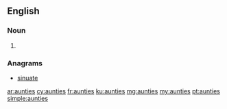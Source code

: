 ==English==

===Noun===
{{head|en|plural}}

# {{plural of|auntie|lang=en|nocat=1}}

===Anagrams===
* [[sinuate#English|sinuate]]

[[ar:aunties]]
[[cy:aunties]]
[[fr:aunties]]
[[ku:aunties]]
[[mg:aunties]]
[[my:aunties]]
[[pt:aunties]]
[[simple:aunties]]